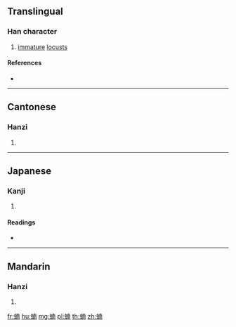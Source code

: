 {{character info/new}}
==Translingual==

===Han character===
{{Han char|rn=142|rad=虫|as=09|sn=15|four=54127|canj=LIJBJ|ids=⿰虫南}}

# [[immature]] [[locust]]s

====References====
* {{Han ref|kx=1092.211|dkj=33360|dj=1557.080|hdz=42868.070|uh=877B|ud=34683|bh=E7BC|bd=59324}}

----

==Cantonese==

===Hanzi===
{{yue-hanzi|jyut=naam4|y=naam4}}

# {{defn|lang=yue|sort=虫09}}

----

==Japanese==

===Kanji===
{{ja-kanji|grade=9|rs=虫09}}

# {{defn|lang=ja|sort=虫09}}

====Readings====
* {{ja-readings|on=[[なん]] (nan)|kun=}}

----

==Mandarin==

===Hanzi===
{{cmn-hanzi|pin=[[nǎn]] ([[nan3]]), [[án]] ([[an2]])|wg=nan<sup>3</sup>}}

# {{defn|lang=cmn|sort=虫09}}

[[fr:蝻]]
[[hu:蝻]]
[[mg:蝻]]
[[pl:蝻]]
[[th:蝻]]
[[zh:蝻]]